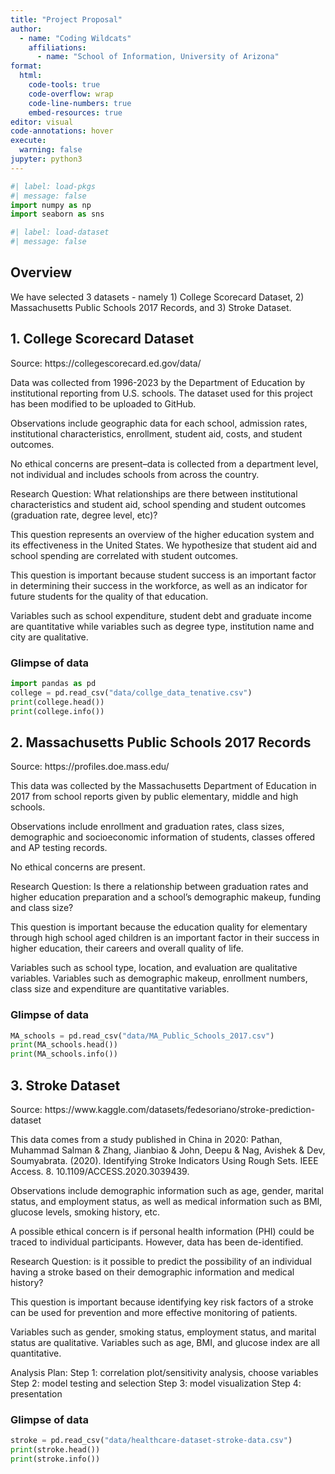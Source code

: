 ```yaml
---
title: "Project Proposal"
author: 
  - name: "Coding Wildcats"
    affiliations:
      - name: "School of Information, University of Arizona"
format:
  html:
    code-tools: true
    code-overflow: wrap
    code-line-numbers: true
    embed-resources: true
editor: visual
code-annotations: hover
execute:
  warning: false
jupyter: python3
---
```


```python
#| label: load-pkgs
#| message: false
import numpy as np
import seaborn as sns
```

```python
#| label: load-dataset
#| message: false
```

## Overview

We have selected 3 datasets - namely 1) College Scorecard Dataset, 2) Massachusetts Public Schools 2017 Records, and 3) Stroke Dataset.

## 1. College Scorecard Dataset

Source: https://collegescorecard.ed.gov/data/

Data was collected from 1996-2023 by the Department of Education by institutional reporting from U.S. schools. The dataset used for this project has been modified to be uploaded to GitHub.

Observations include geographic data for each school, admission rates, institutional characteristics, enrollment, student aid, costs, and student outcomes.

No ethical concerns are present--data is collected from a department level, not individual and includes schools from across the country.

Research Question: What relationships are there between institutional characteristics and student aid, school spending and student outcomes (graduation rate, degree level, etc)?

This question represents an overview of the higher education system and its effectiveness in the United States. We hypothesize that student aid and school spending are correlated with student outcomes.

This question is important because student success is an important factor in determining their success in the workforce, as well as an indicator for future students for the quality of that education.

Variables such as school expenditure, student debt and graduate income are quantitative while variables such as degree type, institution name and city are qualitative.

### Glimpse of data

```python
import pandas as pd
college = pd.read_csv("data/collge_data_tenative.csv")
print(college.head())
print(college.info())
```

## 2. Massachusetts Public Schools 2017 Records

Source: https://profiles.doe.mass.edu/

This data was collected by the Massachusetts Department of Education in 2017 from school reports given by public elementary, middle and high schools.

Observations include enrollment and graduation rates, class sizes, demographic and socioeconomic information of students, classes offered and AP testing records.

No ethical concerns are present.

Research Question: Is there a relationship between graduation rates and higher education preparation and a school's demographic makeup, funding and class size?

This question is important because the education quality for elementary through high school aged children is an important factor in their success in higher education, their careers and overall quality of life.

Variables such as school type, location, and evaluation are qualitative variables. Variables such as demographic makeup, enrollment numbers, class size and expenditure are quantitative variables.

### Glimpse of data

```python
MA_schools = pd.read_csv("data/MA_Public_Schools_2017.csv")
print(MA_schools.head())
print(MA_schools.info())
```

## 3. Stroke Dataset

Source: https://www.kaggle.com/datasets/fedesoriano/stroke-prediction-dataset

This data comes from a study published in China in 2020: Pathan, Muhammad Salman & Zhang, Jianbiao & John, Deepu & Nag, Avishek & Dev, Soumyabrata. (2020). Identifying Stroke Indicators Using Rough Sets. IEEE Access. 8. 10.1109/ACCESS.2020.3039439.

Observations include demographic information such as age, gender, marital status, and employment status, as well as medical information such as BMI, glucose levels, smoking history, etc.

A possible ethical concern is if personal health information (PHI) could be traced to individual participants. However, data has been de-identified.

Research Question: is it possible to predict the possibility of an individual having a stroke based on their demographic information and medical history?

This question is important because identifying key risk factors of a stroke can be used for prevention and more effective monitoring of patients.

Variables such as gender, smoking status, employment status, and marital status are qualitative. Variables such as age, BMI, and glucose index are all quantitative.

Analysis Plan: Step 1: correlation plot/sensitivity analysis, choose variables Step 2: model testing and selection Step 3: model visualization Step 4: presentation

### Glimpse of data

```python
stroke = pd.read_csv("data/healthcare-dataset-stroke-data.csv")
print(stroke.head())
print(stroke.info())
```
